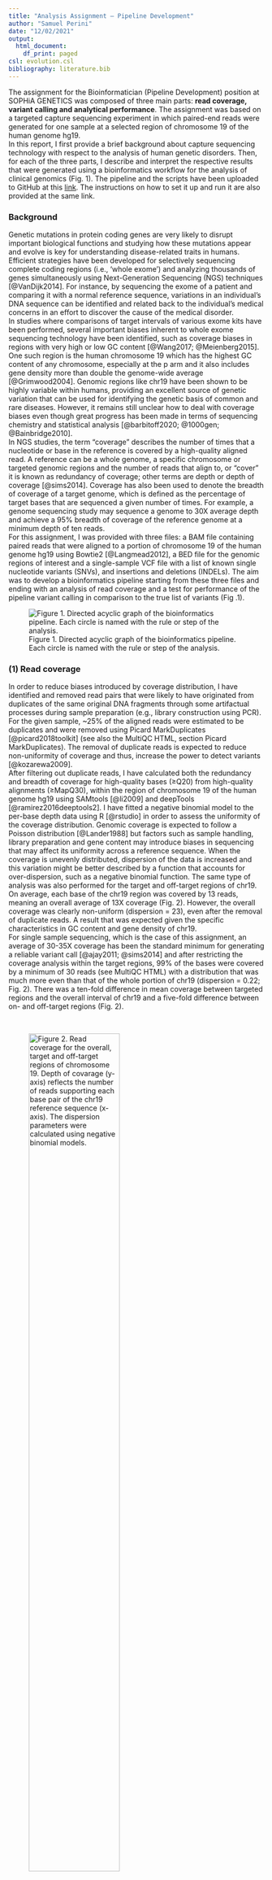 ```yaml
---
title: "Analysis Assignment – Pipeline Development"
author: "Samuel Perini"
date: "12/02/2021"
output:
  html_document:
    df_print: paged
csl: evolution.csl
bibliography: literature.bib
---
```


The assignment for the Bioinformatician (Pipeline Development) position at SOPHiA GENETICS was composed of three main parts: __read coverage, variant calling and analytical performance__. The assignment was based on a targeted capture sequencing experiment in which paired-end reads were generated for one sample at a selected region of chromosome 19 of the human genome hg19.  
In this report, I first provide a brief background about capture sequencing technology with respect to the analysis of human genetic disorders. Then, for each of the three parts, I describe and interpret the respective results that were generated using a bioinformatics workflow for the analysis of clinical genomics (Fig. 1). The pipeline and the scripts have been uploaded to GitHub at this [link](https://github.com/sam0per/Bioinformatics_pipeline_development_task){target="_blank"}. The instructions on how to set it up and run it are also provided at the same link.

### Background

Genetic mutations in protein coding genes are very likely to disrupt important biological functions and studying how these mutations appear and evolve is key for understanding disease-related traits in humans. Efficient strategies have been developed for selectively sequencing complete coding regions (i.e., 'whole exome') and analyzing thousands of genes simultaneously using Next-Generation Sequencing (NGS) techniques [@VanDijk2014]. For instance, by sequencing the exome of a patient and comparing it with a normal reference sequence, variations in an individual’s DNA sequence can be identified and related back to the individual’s medical concerns in an effort to discover the cause of the medical disorder.  
In studies where comparisons of target intervals of various exome kits have been performed, several important biases inherent to whole exome sequencing technology have been identified, such as coverage biases in regions with very high or low GC content [@Wang2017; @Meienberg2015]. One such region is the human chromosome 19 which has the highest GC content of any chromosome, especially at the p arm and it also includes gene density more than double the genome-wide average [@Grimwood2004]. Genomic regions like chr19 have been shown to be highly variable within humans, providing an excellent source of genetic variation that can be used for identifying the genetic basis of common and rare diseases. However, it remains still unclear how to deal with coverage biases even though great progress has been made in terms of sequencing chemistry and statistical analysis [@barbitoff2020; @1000gen; @Bainbridge2010].  
In NGS studies, the term “coverage” describes the number of times that a nucleotide or base in the reference is covered by a high-quality aligned read. A reference can be a whole genome, a specific chromosome or targeted genomic regions and the number of reads that align to, or "cover" it is known as redundancy of coverage; other terms are depth or depth of coverage [@sims2014]. Coverage has also been used to denote the breadth of coverage of a target genome, which is defined as the percentage of target bases that are sequenced a given number of times. For example, a genome sequencing study may sequence a genome to 30X average depth and achieve a 95% breadth of coverage of the reference genome at a minimum depth of ten reads.  
For this assignment, I was provided with three files: a BAM file containing paired reads that were aligned to a portion of chromosome 19 of the human genome hg19 using Bowtie2 [@Langmead2012], a BED file for the genomic regions of interest and a single-sample VCF file with a list of known single nucleotide variants (SNVs), and insertions and deletions (INDELs). The aim was to develop a bioinformatics pipeline starting from these three files and ending with an analysis of read coverage and a test for performance of the pipeline variant calling in comparison to the true list of variants (Fig .1).  

![Figure 1. Directed acyclic graph of the bioinformatics pipeline. Each circle is named with the rule or step of the analysis.](dag.svg)

### (1) Read coverage

In order to reduce biases introduced by coverage distribution, I have identified and removed read pairs that were likely to have originated from duplicates of the same original DNA fragments through some artifactual processes during sample preparation (e.g., library construction using PCR). For the given sample, ~25% of the aligned reads were estimated to be duplicates and were removed using Picard MarkDuplicates [@picard2018toolkit] (see also the MultiQC HTML, section Picard MarkDuplicates). The removal of duplicate reads is expected to reduce non-uniformity of coverage and thus, increase the power to detect variants [@kozarewa2009].  
After filtering out duplicate reads, I have calculated both the redundancy and breadth of coverage for high-quality bases ($\geq$Q20) from high-quality alignments ($\geq$MapQ30), within the region of chromosome 19 of the human genome hg19 using SAMtools [@li2009] and deepTools [@ramirez2016deeptools2]. I have fitted a negative binomial model to the per-base depth data using R [@rstudio] in order to assess the uniformity of the coverage distribution. Genomic coverage is expected to follow a Poisson distribution [@Lander1988] but factors such as sample handling, library preparation and gene content may introduce biases in sequencing that may affect its uniformity across a reference sequence. When the coverage is unevenly distributed, dispersion of the data is increased and this variation might be better described by a function that accounts for over-dispersion, such as a negative binomial function. The same type of analysis was also performed for the target and off-target regions of chr19.  
On average, each base of the chr19 region was covered by 13 reads, meaning an overall average of 13X coverage (Fig. 2). However, the overall coverage was clearly non-uniform (dispersion = 23), even after the removal of duplicate reads. A result that was expected given the specific characteristics in GC content and gene density of chr19.  
For single sample sequencing, which is the case of this assignment, an average of 30-35X coverage has been the standard minimum for generating a reliable variant call [@ajay2011; @sims2014] and after restricting the coverage analysis within the target regions, 99% of the bases were covered by a minimum of 30 reads (see MultiQC HTML) with a distribution that was much more even than that of the whole portion of chr19 (dispersion = 0.22; Fig. 2). There was a ten-fold difference in mean coverage between targeted regions and the overall interval of chr19 and a five-fold difference between on- and off-target regions (Fig. 2).

\  

![Figure 2. Read coverage for the overall, target and off-target regions of chromosome 19. Depth of covarage (y-axis) reflects the number of reads supporting each base pair of the chr19 reference sequence (x-axis). The dispersion parameters were calculated using negative binomial models.](figures/1_read_coverage/chr19_r_coverage.png){ width=65% }

\  

Ideally, a sample should show a uniform distribution of sequenced reads across the genome, i.e. all regions of the genome should have similar numbers of reads, regardless of their base-pair composition. In reality, the DNA polymerases used for PCR-based amplifications during the library preparation of the sequencing protocols prefer GC-rich regions. This will influence the outcome of the sequencing as there will be more reads for GC-rich regions just because of the DNA polymerase’s preference [@Benjamini2012].  
Using the software deepTools, the expected GC profile was calculated by counting the number of DNA fragments of a fixed size per GC fraction where GC fraction is defined as the number of G’s or C’s in a genome region of a given length. I have used as length the number of bases that were reported in the target region file (BED file). The profile of the expected DNA fragment distribution is then compared to the observed GC profile, which is generated by counting the number of sequenced reads per GC fraction.
The targeted regions showed a strong deviation in GC content and the excess was more evident than in the off-target regions (Fig. 3). This excess is likely due to a high targeted number of exons that is well-known to be positively correlated with GC content [@Grimwood2004]. To confirm that the target regions were mostly represented by exons, I have annotated using SnpEff [@Cingolani2012] the ground truth call-set and found that more than 60% of the variants were predicted to have occurred in protein-coding sequences (MultiQC HTML, section SnpEff).

\  

![Figure 3. Off-target GC content.](figures/1_read_coverage/GC_chr19_00.png){ width=35% } ![Figure 3. On-target GC content.](figures/1_read_coverage/GC_chr19_11.png){ width=35% } 

Figure 3. Off-target (left) and on-target (right) GC content using deepTools. Top: Box-plot depicting the observed number of reads for each type of genomic region with a GC fraction between 0 to 70 percent. Bottom: log2ratio of the ratio between observed and expected number of reads with a given fraction of G’s or C’s bases. Under an ideal scenario the blue line will be flat around zero indicating no enrichments or depletions of GC content bins.

\  

### (2) Variant calling

Variant calling was performed on GC corrected paired reads that uniquely mapped to the target regions (see MultiQC HTML, section Picard and SAMtools). Given the on-target mean coverage (144X), I have assumed that the original sequencing depth of the experiment was not aimed at detecting somatic mutations as it is often recommended to reach a minimum of 200X to be able to find rare genetic changes. I have also performed a comparison with the variants collected in the COSMIC somatic database and obtained a few matches (results not shown here). Hence, my decision to adopt an approach based on a germline variant calling using two software: GATK HaplotypeCaller (GATK-HC) [@McKenna2010] and SAMtools [@li2009]. Default options were used for both calls which means that any base call that deviated from the chromosome 19 targeted reference base (version hg19) was regarded as a potential variation if the probability of being variant purely by chance was lower than 10%, which is a common built-in filter in variant callers. Additional filters were then applied to both datasets.  
In literature, it is usually assumed that the variation should be found in more than 1% of the population in order to be called a variant. However, when working with a single sample, one should rely on other statistics such as read depth and mapping quality. For both GATK-HC and SAMtools list of SNVs and INDELs, a variant was filtered out if it did not satisfied at least one of the following conditions: QUAL<20 | (AC<2 & %QUAL<15) | %MAX(AD)<=10 | %MAX(AD)/%MAX(INFO/DP)<=0.5 | %MAX(INFO/DP)>300. Practically speaking, one or more positions were classified as variant if the probability of being called variant purely by chance was lower than 20%, or the probability of being called purely by chance was lower than 15% and the count of the alternative allele was lower than two. Variants were discarded if the maximum number of unfiltered reads that supported the reported alleles was lower than ten or if this maximum number of unfiltered reads was half the number of the filtered depth which is the number of filtered reads that support each of the reported alleles. Finally, variants were excluded if the filtered depth was larger than twice the average depth which often indicates problematic regions that are enriched for artifacts. Additionally, a minimum distance of three bases was required between an INDEL and a SNV for the latter to be retained and a minimum distance of ten bases was required between two INDELs for one of these to be kept.  
These filters are valid for most human exome data and they are supposed to reduce the number of low quality variants due to bad mapping alignment and lack of read support. Therefore, they should be a reasonable starting point for evaluating the performance of the pipeline. Depending on the aim(s) and question(s) of the experiment, additional and/or stricter filters must be considered in order to understand how, for example, the harmonic mean of sensitivity and precision ($F_1$ score) may be affected by maximum depth, base quality and genotype quality. For this assignment, I have tested the pipeline analytical performance for only one combination of filters which may still reveal general and thus, important characteristics of variant calling and the diagnosis of genetic disorders.

\  

### (3) Analytical performance

Concordance was evaluated using GATK Concordance based on position overlap of the pipeline VCF against the truth VCF. For each of the two variant calls, true-positive (TP), false-positive (FP) and false-negative (FN) calls were made for SNVs and INDELs, separately, and were then used for calculating sensitivity and precision.  
INDEL calling resulted to be less sensitive and less precise than SNV calling for both callers but for GATK-HC, sensitivity and precision were more than twice the values of SAMtools (Table 1). GATK-HC has been often reported to have outperformed SAMtools in INDEL calling and my results are consistent with these findings [e.g., @Narzisi2014; @Hwang2015 but see @kumaran2019]. The low-medium values of sensitivity and precision (between ~15% and ~50%) are also in agreement with the current analytics of performance showing that detecting INDELs is still a challenging task, especially in capture sequencing experiments [@Fang2014; @Kim2017].
Sensitivity and precision with respect to the SNV truth call showed moderate values for both software (~70%). GATK-HC showed slightly larger sensitivity but slightly lower precision than SAMtools (Table 1). In studies of SNV calling performance where these two tools were compared, there was no agreement on whether SAMtools or GATK-HC performed best [@Hwang2015; @Pirooznia2014] and so it can be expected to find similar performance statistics between the two. An alternative way to compare variant calling performance could have been to calculate a single benchmarking score, such as the area under a precision-sensitivity curve, which reflects the intrinsic trade-off between precision and sensitivity, providing a more informative performance score. However, this step was not implemented in the current version of the pipeline.  
Other two statistics were calculated for assessing the analytical performance of the pipeline that were the true-negative (TN) class and specificity. I have combined VCFtools [@Danecek2011] and SAMtools commands into a custom script in which I first generated the sequence of bases of the targeted regions that were classified as invariant by the pipeline. Of this sequence of invariant positions, I have retained only those that were not present in the ground truth. SNVs and INDELs were treated separately.  
Specificity of GATK-HC and SAMtools for both types of variants was high and very close to 100% (Table 1) suggesting that a small fraction of variants detected by the pipeline might be novel compared to the ground truth. These potentially novel variants will require further investigation with respect to their genomic position and their impact on protein functions (e.g., silent or missense). However, given the not high sensitivity and precision of the pipeline, novel variants should be carefully validated using functional genomics approaches such as CRISPR/Cas9 and biomarkers [@Rodenburg2018].

\  

```r
# Format table
coln <- c("Type", "TP", "FP", "TN", "FN", "Sensitivity", "Precision", "Specificity")
dt <- read.table("results/3_performance/chr19_gatk.scores.tsv", header = TRUE)
colnames(dt)[grepl(pattern = "type|RECALL|PRECISION|SPECIFICITY", x = colnames(dt))] <- c("Type", "Sensitivity", "Precision", "Specificity")
levels(dt$Type)[2] <- "SNV"
dt <- dt[, coln]
knitr::kable(dt, caption = "Table 1. Analytical performance of GATK.")

ds <- read.table("results/3_performance/chr19_samtools.scores.tsv", header = TRUE)
colnames(ds)[grepl(pattern = "type|RECALL|PRECISION|SPECIFICITY", x = colnames(ds))] <- c("Type", "Sensitivity", "Precision", "Specificity")
levels(ds$Type)[2] <- "SNV"
ds <- ds[, coln]
knitr::kable(ds, caption = "Analytical performance of SAMtools.")

```

\  

The quality of only the SNVs called by the pipeline was also assessed by calculating the transition/transversion ratio (Ti/Tv ratio) which is the proportion of the variants observed as transitions (between purines, or between pyrimidines) versus transversions (between purines and pyrimidines) [@Wang2015]. The Ti/Tv ratio for the SNVs called by GATK-HC was 3.24 (see MultiQC HTML, section General Statistics) which is close to the expected value for exonic variants (~3). The list of SNVs called by SAMtools was however predicted to be lower in quality given the Ti/Tv ratio of 2.24.

\

Without knowing how the ground truth VCF was generated makes it hard to pinpoint what factors might be affecting FP and FN calls. There are several that might contribute to the performance of the variant call such as the type of sequencing technology [@Chilamakuri2014], the choice of alignment software and variant callers [@kumaran2019], and finally, the version of the sequence reference [@kumaran2019]. All of these factors are directly or indirectly influenced by the characteristics of the DNA. For example, high GC content and high exon density are well-known causes of read coverage biases [e.g., @Wang2017] which is a key determinants for the power of variant calling [@sims2014]. Chromosome 19 and especially the portion that was analysed for this assignment has been shown to contain both a high percentage of G and C bases and high number of exons compared to the genome-wide values [@Grimwood2004] meaning that for this region of chr19, read coverage is likely to be biased. Due to these coverage biases, variant calls are predicted to be less reliable and may explain the reduced sensitivity and precision of the pipeline. A suitable way forward would be to assess the pipeline analytical performance using a third variant caller such as DeepVariant [@Poplin2018] which has been reported to produce highly accurate variant calls [@kumaran2019]. Different sets of filters should also be tested in order to obtain a broader view on the sensitivity and precision of the pipeline.  
One more reason behind the observed FPs and FNs may relate to the type of mutations that were called by the pipeline. Variants were called assuming that these were germline mutations whereas ground truth variants may have been somatic. There was some but low overlap between the annotated genes of the ground truth and the COSMIC database and the probability of calling these variants may have been increased by including in this pipeline software that are specifically built for identifying somatic mutations [e.g., Mutect2 @Benjamin2019].

\  

# References